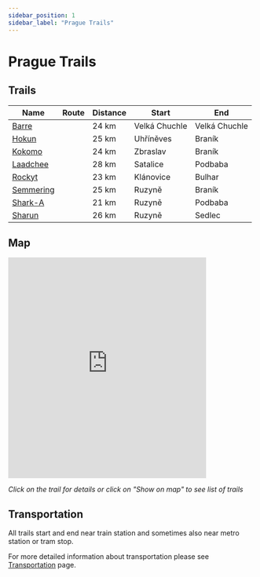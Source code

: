 ```yaml
---
sidebar_position: 1
sidebar_label: "Prague Trails"
---
```


# Prague Trails

## Trails

| Name | Route | Distance | Start | End |
| --- | --- | --- | --- | --- |
| [Barre](prague/barre) | <TrailRouteLink id="barre"></TrailRouteLink> | 24 km | Velká Chuchle | Velká Chuchle |
| [Hokun](prague/hokun) | <TrailRouteLink id="hokun"></TrailRouteLink> | 25 km | Uhříněves | Braník |
| [Kokomo](prague/kokomo) | <TrailRouteLink id="kokomo"></TrailRouteLink> | 24 km | Zbraslav | Braník |
| [Laadchee](prague/laadchee) | <TrailRouteLink id="laadchee"></TrailRouteLink> | 28 km | Satalice | Podbaba |
| [Rockyt](prague/rockyt) | <TrailRouteLink id="rockyt"></TrailRouteLink> | 23 km | Klánovice | Bulhar |
| [Semmering](prague/semmering) | <TrailRouteLink id="semmering"></TrailRouteLink> | 25 km | Ruzyně | Braník |
| [Shark-A](prague/shark-a) | <TrailRouteLink id="shark-a"></TrailRouteLink> | 21 km | Ruzyně | Podbaba |
| [Sharun](prague/sharun) | <TrailRouteLink id="sharun"></TrailRouteLink> | 26 km | Ruzyně | Sedlec |

## Map

<iframe src="https://frame.mapy.cz/s/muvunufece" width="80%" height="450" frameborder="0"></iframe>

*Click on the trail for details or click on "Show on map" to see list of trails*

## Transportation

All trails start and end near train station and sometimes also near metro station or tram stop.

For more detailed information about transportation please see [Transportation](../transportation/overview) page.